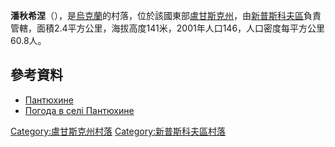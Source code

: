 {{coord|49|44|56|N|39|26|42|E|scale:100000|display=title}}

'''潘秋希涅'''（{{lang-uk|Пантюхине}}），是[[烏克蘭|烏克蘭]]的村落，位於該國東部[[盧甘斯克州|盧甘斯克州]]，由[[新普斯科夫區|新普斯科夫區]]負責管轄，面積2.4平方公里，海拔高度141米，2001年人口146，人口密度每平方公里60.8人。

==參考資料==
* [http://w1.c1.rada.gov.ua/pls/z7502/A005?rdat1=23.08.2013&rf7571=18328 Пантюхине]
* [http://weather.in.ua/ua/lyganskaja/19570 Погода в селі Пантюхине] {{Wayback|url=http://weather.in.ua/ua/lyganskaja/19570 |date=20160305075715 }}

{{DEFAULTSORT:Пантюхине}}
[[Category:盧甘斯克州村落|Category:盧甘斯克州村落]]
[[Category:新普斯科夫區村落|Category:新普斯科夫區村落]]


{{Luhansk-geo-stub}}